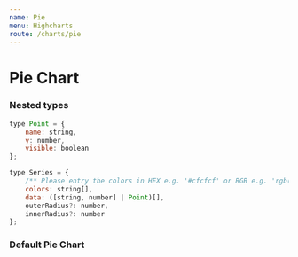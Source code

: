 ```yaml
---
name: Pie
menu: Highcharts
route: /charts/pie
---
```



# Pie Chart

<PropsTable of={Pie} />

### Nested types

```js
type Point = {
	name: string,
	y: number,
	visible: boolean
};
```

```js
type Series = {
	/** Please entry the colors in HEX e.g. '#cfcfcf' or RGB e.g. 'rgb(11, 95, 255)' */
	colors: string[],
	data: ([string, number] | Point)[],
	outerRadius?: number,
	innerRadius?: number
};
```

### Default Pie Chart

<Playground>
	<Pie
		valueUnit="USD"
		showLegend={true}
		locale="de-DE"
		tooltipValueDecimals={1}
		series={[
			{
				name: 'Example 1',
				colors: ['#4a919e', '#bed3c3', '#ce6a6b'],
				data: [['first', 35000], ['second ', 29000.1], ['third', 3600]]
			}
		]}
	/>
</Playground>

<Playground>
	<Pie
		showExportMenu={true}
		series={[
			{
				name: 'Example 2',
				innerRadius: '30%',
				colors: ['#ce6a6b', '#bed3c3'],
				data: [['first', 20.9], ['second', 30.4]]
			}
		]}
	/>
</Playground>

<Playground>
	<Pie
		series={[
			{
				name: 'Example 3.1',
				innerRadius: '40%',
				outerRadius: '70%',
				colors: ['#ebaca2', '#212e53'],
				data: [['first', 20.9], ['second', 60.4]]
			},
			{
				name: 'Example 3.2',
				innerRadius: '80%',
				outerRadius: '100%',
				colors: ['#b7caca', '#be865c'],
				data: [['first', 12.9], ['second', 14]]
			}
		]}
	/>
</Playground>

<Playground>
	<Pie
		showExportMenu={true}
		series={[
			{
				name: 'Example 4.1',
				innerRadius: '40%',
				outerRadius: '70%',
				colors: ['#f5d8ad', '#b1a671'],
				data: [['first', 20.9], ['second', 60.4]]
			},
			{
				name: 'Example 4.2',
				innerRadius: '80%',
				outerRadius: '100%',
				colors: ['#e1f7d5', '#c9c9ff'],
				data: [
					['first', 2.9],
					['second', 10.4],
					{
						name: 'Third',
						y: 80.8,
						visible: false
					}
				]
			}
		]}
	/>
</Playground>

<Playground>
	<Pie
		showExportMenu={true}
		series={[
			{
				name: 'Example 5',
				innerRadius: '80%',
				colors: ['#e1f7d5', '#c9c9ff'],
				data: [
					['first', 50],
					{
						name: 'Third',
						y: 50,
						visible: false
					}
				]
			}
		]}
	/>
</Playground>
